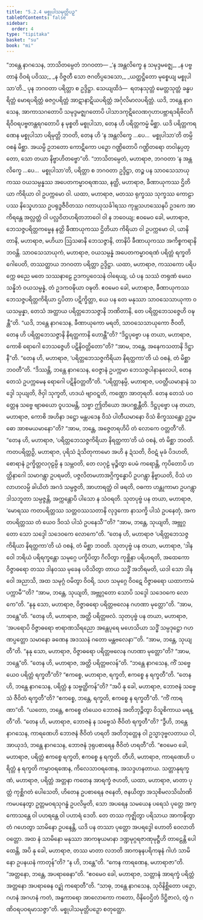 ```yaml
---
title: "5.2.4 မစ္စုပါသမုတ္တိပဉှ"
tableOfContents: false
sidebar:
  order: 4
type: "tipitaka"
basket: "su"
book: "mi"
---
```



<DynamicBreadcrumb />

<Division number="133" book="mi">

<Paragraph number="704" book="mi">
“ဘန္တေ နာဂသေန, ဘာသိတမ္ပေတံ ဘဂဝတာ—
</Paragraph>

<Paragraph number="705" type="verses" book="mi">
_‘န အန္တလိက္ခေ န သမုဒ္ဒမဇ္ဈေ,_  
_န ပဗ္ဗတာနံ ဝိဝရံ ပဝိဿ;_  
_န ဝိဇ္ဇတီ သော ဇဂတိပ္ပဒေသော,_  
_ယတ္ထဋ္ဌိတော မုစ္စေယျ မစ္စုပါသာ’တိ._  

</Paragraph>

<Paragraph number="706" book="mi">
ပုန ဘဂဝတာ ပရိတ္တာ စ ဥဒ္ဒိဋ္ဌာ. သေယျထိဒံ—  ရတနသုတ္တံ မေတ္တသုတ္တံ ခန္ဓပရိတ္တံ မောရပရိတ္တံ ဓဇဂ္ဂပရိတ္တံ အာဋာနာဋိယပရိတ္တံ အင်္ဂုလိမာလပရိတ္တံ. ယဒိ, ဘန္တေ နာဂသေန, အာကာသဂတောပိ သမုဒ္ဒမဇ္ဈဂတောပိ ပါသာဒကုဋိလေဏဂုဟာပဗ္ဘာရဒရိဗိလဂိရိဝိဝရပဗ္ဗတန္တရဂတောပိ န မုစ္စတိ မစ္စုပါသာ, တေန ဟိ ပရိတ္တကမ္မံ မိစ္ဆာ. ယဒိ ပရိတ္တကရဏေန မစ္စုပါသာ ပရိမုတ္တိ ဘဝတိ, တေန ဟိ ‘န အန္တလိက္ခေ …ပေ…  မစ္စုပါသာ’တိ တမ္ပိ ဝစနံ မိစ္ဆာ. အယမ္ပိ ဥဘတော ကောဋိကော ပဉှော ဂဏ္ဌိတောပိ ဂဏ္ဌိတရော တဝါနုပ္ပတ္တော, သော တယာ နိဗ္ဗာဟိတဗ္ဗော”တိ.
</Paragraph>

<Paragraph number="707" book="mi">
“ဘာသိတမ္ပေတံ, မဟာရာဇ, ဘဂဝတာ ‘န အန္တလိက္ခေ …ပေ…  မစ္စုပါသာ’တိ, ပရိတ္တာ စ ဘဂဝတာ ဥဒ္ဒိဋ္ဌာ, တဉ္စ ပန သာဝသေသာယုကဿ ဝယသမ္ပန္နဿ အပေတကမ္မာဝရဏဿ, နတ္ထိ, မဟာရာဇ, ခီဏာယုကဿ ဌိတိယာ ကိရိယာ ဝါ ဥပက္ကမော ဝါ.
</Paragraph>

<Paragraph number="708" book="mi">
ယထာ, မဟာရာဇ, မတဿ ရုက္ခဿ သုက္ခဿ ကောဠာပဿ နိသ္နေဟဿ ဥပရုဒ္ဓဇီဝိတဿ ဂတာယုသင်္ခါရဿ ကုမ္ဘသဟဿေနပိ ဥဒကေ အာကိရန္တေ အလ္လတ္တံ ဝါ ပလ္လဝိတဟရိတဘာဝေါ ဝါ န ဘဝေယျ; ဧဝမေဝ ခေါ, မဟာရာဇ, ဘေသဇ္ဇပရိတ္တကမ္မေန နတ္ထိ ခီဏာယုကဿ ဌိတိယာ ကိရိယာ ဝါ ဥပက္ကမော ဝါ, ယာနိ တာနိ, မဟာရာဇ, မဟိယာ ဩသဓာနိ ဘေသဇ္ဇာနိ, တာနိပိ ခီဏာယုကဿ အကိစ္စကရာနိ ဘဝန္တိ. သာဝသေသာယုကံ, မဟာရာဇ, ဝယသမ္ပန္နံ အပေတကမ္မာဝရဏံ ပရိတ္တံ ရက္ခတိ ဂေါပေတိ, တဿတ္ထာယ ဘဂဝတာ ပရိတ္တာ ဥဒ္ဒိဋ္ဌာ.
</Paragraph>

<Paragraph number="709" book="mi">
ယထာ, မဟာရာဇ, ကဿကော ပရိပက္ကေ ဓညေ မတေ သဿနာဠေ ဥဒကပ္ပဝေသနံ ဝါရေယျ, ယံ ပန သဿံ တရုဏံ မေဃသန္နိဘံ ဝယသမ္ပန္နံ, တံ ဥဒကဝဍ္ဎိယာ ဝဍ္ဎတိ. ဧဝမေဝ ခေါ, မဟာရာဇ, ခီဏာယုကဿ ဘေသဇ္ဇပရိတ္တကိရိယာ ဌပိတာ ပဋိက္ခိတ္တာ, ယေ ပန တေ မနုဿာ သာဝသေသာယုကာ ဝယသမ္ပန္နာ, တေသံ အတ္ထာယ ပရိတ္တဘေသဇ္ဇာနိ ဘဏိတာနိ, တေ ပရိတ္တဘေသဇ္ဇေဟိ ဝဍ္ဎန္တီ”တိ.
</Paragraph>

<Paragraph number="710" book="mi">
“ယဒိ, ဘန္တေ နာဂသေန, ခီဏာယုကော မရတိ, သာဝသေသာယုကော ဇီဝတိ, တေန ဟိ ပရိတ္တဘေသဇ္ဇာနိ နိရတ္ထကာနိ ဟောန္တီ”တိ? “ဒိဋ္ဌပုဗ္ဗော ပန တယာ, မဟာရာဇ, ကောစိ ရောဂေါ ဘေသဇ္ဇေဟိ ပဋိနိဝတ္တိတော”တိ? “အာမ, ဘန္တေ, အနေကသတာနိ ဒိဋ္ဌာနီ”တိ. “တေန ဟိ, မဟာရာဇ, ‘ပရိတ္တဘေသဇ္ဇကိရိယာ နိရတ္ထကာ’တိ ယံ ဝစနံ, တံ မိစ္ဆာ ဘဝတီ”တိ.
</Paragraph>

<Paragraph number="711" book="mi">
“ဒိဿန္တိ, ဘန္တေ နာဂသေန, ဝေဇ္ဇာနံ ဥပက္ကမာ ဘေသဇ္ဇပါနာနုလေပါ, တေန တေသံ ဥပက္ကမေန ရောဂေါ ပဋိနိဝတ္တတီ”တိ. “ပရိတ္တာနမ္ပိ, မဟာရာဇ, ပဝတ္တီယမာနာနံ သဒ္ဒေါ သုယျတိ, ဇိဝှါ သုက္ခတိ, ဟဒယံ ဗျာဝဋ္ဋတိ, ကဏ္ဌော အာတုရတိ. တေန တေသံ ပဝတ္တေန သဗ္ဗေ ဗျာဓယော ဝူပသမန္တိ, သဗ္ဗာ ဤတိယော အပဂစ္ဆန္တီတိ.
</Paragraph>

<Paragraph number="712" book="mi">
ဒိဋ္ဌပုဗ္ဗော ပန တယာ, မဟာရာဇ, ကောစိ အဟိနာ ဒဋ္ဌော မန္တပဒေန ဝိသံ ပါတီယမာနော ဝိသံ စိက္ခဿန္တော ဥဒ္ဓမဓော အာစမယမာနော”တိ? “အာမ, ဘန္တေ, အဇ္ဇေတရဟိပိ တံ လောကေ ဝတ္တတီ”တိ. “တေန ဟိ, မဟာရာဇ, ‘ပရိတ္တဘေသဇ္ဇကိရိယာ နိရတ္ထကာ’တိ ယံ ဝစနံ, တံ မိစ္ဆာ ဘဝတိ. ကတပရိတ္တဉှိ, မဟာရာဇ, ပုရိသံ ဍံသိတုကာမော အဟိ န ဍံသတိ, ဝိဝဋံ မုခံ ပိဒဟတိ, စောရာနံ ဥက္ခိတ္တလဂုဠမ္ပိ န သမ္ဘဝတိ, တေ လဂုဠံ မုဉ္စိတွာ ပေမံ ကရောန္တိ, ကုပိတောပိ ဟတ္ထိနာဂေါ သမာဂန္တွာ ဥပရမတိ, ပဇ္ဇလိတမဟာအဂ္ဂိက္ခန္ဓောပိ ဥပဂန္တွာ နိဗ္ဗာယတိ, ဝိသံ ဟလာဟလမ္ပိ ခါယိတံ အဂဒံ သမ္ပဇ္ဇတိ, အာဟာရတ္ထံ ဝါ ဖရတိ, ဝဓကာ ဟန္တုကာမာ ဥပဂန္တွာ ဒါသဘူတာ သမ္ပဇ္ဇန္တိ, အက္ကန္တောပိ ပါသော န သံဝရတိ.
</Paragraph>

<Paragraph number="713" book="mi">
သုတပုဗ္ဗံ ပန တယာ, မဟာရာဇ, ‘မောရဿ ကတပရိတ္တဿ သတ္တဝဿသတာနိ လုဒ္ဒကော နာသက္ခိ ပါသံ ဥပနေတုံ, အကတပရိတ္တဿ တံ ယေဝ ဒိဝသံ ပါသံ ဥပနေသီ’”တိ? “အာမ, ဘန္တေ, သုယျတိ, အဗ္ဘုဂ္ဂတော သော သဒ္ဒေါ သဒေဝကေ လောကေ”တိ. “တေန ဟိ, မဟာရာဇ ‘ပရိတ္တဘေသဇ္ဇကိရိယာ နိရတ္ထကာ’တိ ယံ ဝစနံ, တံ မိစ္ဆာ ဘဝတိ.
</Paragraph>

<Paragraph number="714" book="mi">
သုတပုဗ္ဗံ ပန တယာ, မဟာရာဇ, ‘ဒါနဝေါ ဘရိယံ ပရိရက္ခန္တော သမုဂ္ဂေ ပက္ခိပိတွာ ဂိလိတွာ ကုစ္ဆိနာ ပရိဟရတိ, အထေကော ဝိဇ္ဇာဓရော တဿ ဒါနဝဿ မုခေန ပဝိသိတွာ တာယ သဒ္ဓိံ အဘိရမတိ, ယဒါ သော ဒါနဝေါ အညာသိ, အထ သမုဂ္ဂံ ဝမိတွာ ဝိဝရိ, သဟ သမုဂ္ဂေ ဝိဝဋေ ဝိဇ္ဇာဓရော ယထာကာမံ ပက္ကာမီ’”တိ? “အာမ, ဘန္တေ, သုယျတိ, အဗ္ဘုဂ္ဂတော သောပိ သဒ္ဒေါ သဒေဝကေ လောကေ”တိ. “နနု သော, မဟာရာဇ, ဝိဇ္ဇာဓရော ပရိတ္တဗလေန ဂဟဏာ မုတ္တော”တိ. “အာမ, ဘန္တေ”တိ. “တေန ဟိ, မဟာရာဇ, အတ္ထိ ပရိတ္တဗလံ.
</Paragraph>

<Paragraph number="715" book="mi">
သုတပုဗ္ဗံ ပန တယာ, မဟာရာဇ, ‘အပရောပိ ဝိဇ္ဇာဓရော ဗာရာဏသိရညော အန္တေပုရေ မဟေသိယာ သဒ္ဓိံ သမ္ပဒုဋ္ဌော ဂဟဏပ္ပတ္တော သမာနော ခဏေန အဒဿနံ ဂတော မန္တဗလေနာ’”တိ. “အာမ, ဘန္တေ, သုယျတီ”တိ. “နနု သော, မဟာရာဇ, ဝိဇ္ဇာဓရော ပရိတ္တဗလေန ဂဟဏာ မုတ္တော”တိ? “အာမ, ဘန္တေ”တိ. “တေန ဟိ, မဟာရာဇ, အတ္ထိ ပရိတ္တဗလန်”တိ.
</Paragraph>

<Paragraph number="716" book="mi">
“ဘန္တေ နာဂသေန, ကိံ သဗ္ဗေယေဝ ပရိတ္တံ ရက္ခတီ”တိ? “ဧကစ္စေ, မဟာရာဇ, ရက္ခတိ, ဧကစ္စေ န ရက္ခတီ”တိ. “တေန ဟိ, ဘန္တေ နာဂသေန, ပရိတ္တံ န သဗ္ဗတ္ထိကန်”တိ? “အပိ နု ခေါ, မဟာရာဇ, ဘောဇနံ သဗ္ဗေသံ ဇီဝိတံ ရက္ခတီ”တိ? “ဧကစ္စေ, ဘန္တေ, ရက္ခတိ, ဧကစ္စေ န ရက္ခတီ”တိ. “ကိံ ကာရဏာ”တိ. “ယတော, ဘန္တေ, ဧကစ္စေ တံယေဝ ဘောဇနံ အတိဘုဉ္ဇိတွာ ဝိသူစိကာယ မရန္တီ”တိ. “တေန ဟိ, မဟာရာဇ, ဘောဇနံ န သဗ္ဗေသံ ဇီဝိတံ ရက္ခတီ”တိ? “ဒွီဟိ, ဘန္တေ နာဂသေန, ကာရဏေဟိ ဘောဇနံ ဇီဝိတံ ဟရတိ အတိဘုတ္တေန ဝါ ဥသ္မာဒုဗ္ဗလတာယ ဝါ, အာယုဒဒံ, ဘန္တေ နာဂသေန, ဘောဇနံ ဒုရုပစာရေန ဇီဝိတံ ဟရတီ”တိ. “ဧဝမေဝ ခေါ, မဟာရာဇ, ပရိတ္တံ ဧကစ္စေ ရက္ခတိ, ဧကစ္စေ န ရက္ခတိ.
</Paragraph>

<Paragraph number="717" book="mi">
တီဟိ, မဟာရာဇ, ကာရဏေဟိ ပရိတ္တံ န ရက္ခတိ ကမ္မာဝရဏေန, ကိလေသာဝရဏေန, အသဒ္ဒဟနတာယ. သတ္တာနုရက္ခဏံ, မဟာရာဇ, ပရိတ္တံ အတ္တနာ ကတေန အာရက္ခံ ဇဟတိ, ယထာ, မဟာရာဇ, မာတာ ပုတ္တံ ကုစ္ဆိဂတံ ပေါသေတိ, ဟိတေန ဥပစာရေန ဇနေတိ, ဇနယိတွာ အသုစိမလသိင်္ဃာဏိကမပနေတွာ ဥတ္တမဝရသုဂန္ဓံ ဥပလိမ္ပတိ, သော အပရေန သမယေန ပရေသံ ပုတ္တေ အက္ကောသန္တေ ဝါ ပဟရန္တေ ဝါ ပဟာရံ ဒေတိ. တေ တဿ ကုဇ္ဈိတွာ ပရိသာယ အာကဍ္ဎိတွာ တံ ဂဟေတွာ သာမိနော ဥပနေန္တိ, ယဒိ ပန တဿာ ပုတ္တော အပရဒ္ဓေါ ဟောတိ ဝေလာတိဝတ္တော. အထ နံ သာမိနော မနုဿာ အာကဍ္ဎယမာနာ ဒဏ္ဍမုဂ္ဂရဇာဏုမုဋ္ဌီဟိ တာဠေန္တိ ပေါထေန္တိ, အပိ နု ခေါ, မဟာရာဇ, တဿ မာတာ လဘတိ အာကဍ္ဎနပရိကဍ္ဎနံ ဂါဟံ သာမိနော ဥပနယနံ ကာတုန်”တိ? “န ဟိ, ဘန္တေ”တိ. “ကေန ကာရဏေန, မဟာရာဇာ”တိ. “အတ္တနော, ဘန္တေ, အပရာဓေနာ”တိ. “ဧဝမေဝ ခေါ, မဟာရာဇ, သတ္တာနံ အာရက္ခံ ပရိတ္တံ အတ္တနော အပရာဓေန ဝဉ္ဈံ ကရောတီ”တိ. “သာဓု, ဘန္တေ နာဂသေန, သုဝိနိစ္ဆိတော ပဉှော, ဂဟနံ အဂဟနံ ကတံ, အန္ဓကာရော အာလောကော ကတော, ဝိနိဝေဌိတံ ဒိဋ္ဌိဇာလံ, တွံ ဂဏိဝရပဝရမာသဇ္ဇာ”တိ.

</Paragraph>
</Division>

<Paragraph number="718" type="center" book="mi">
မစ္စုပါသမုတ္တိပဉှော စတုတ္ထော.
</Paragraph>